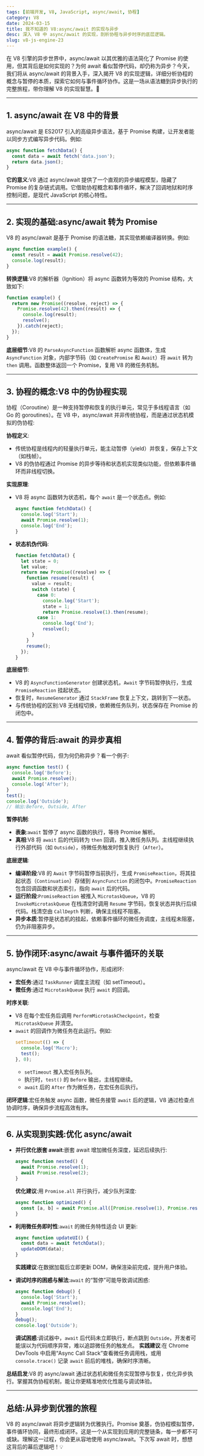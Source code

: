 ```yaml
---
tags: [前端开发, V8, JavaScript, async/await, 协程]
category: V8
date: 2024-03-15
title: 我不知道的 V8:async/await 的实现与异步
desc: 深入 V8 中 async/await 的实现，剖析协程与异步时序的底层逻辑。
slug: v8-js-engine-23
---
```


在 V8 引擎的异步世界中，async/await 以其优雅的语法简化了 Promise 的使用，但其背后是如何实现的？为何 await 看似暂停代码，却仍称为异步？今天，我们将从 async/await 的背景入手，深入揭开 V8 的实现逻辑，详细分析协程的概念与暂停的本质，探索它如何与事件循环协作。这是一场从语法糖到异步执行的完整旅程，带你理解 V8 的实现智慧。🚀

---

## 1. async/await 在 V8 中的背景

async/await 是 ES2017 引入的高级异步语法，基于 Promise 构建，让开发者能以同步方式编写异步代码。例如:

```javascript
async function fetchData() {
  const data = await fetch('data.json');
  return data.json();
}
```

**它的意义**:V8 通过 async/await 提供了一个直观的异步编程模型，隐藏了 Promise 的复杂链式调用。它借助协程概念和事件循环，解决了回调地狱和时序控制问题，是现代 JavaScript 的核心特性。

---

## 2. 实现的基础:async/await 转为 Promise

V8 的 async/await 是基于 Promise 的语法糖，其实现依赖编译器转换。例如:

```javascript
async function example() {
  const result = await Promise.resolve(42);
  console.log(result);
}
```

**转换逻辑**:V8 的解析器（Ignition）将 async 函数转为等效的 Promise 结构，大致如下:

```javascript
function example() {
  return new Promise((resolve, reject) => {
    Promise.resolve(42).then((result) => {
      console.log(result);
      resolve();
    }).catch(reject);
  });
}
```

**底层细节**:V8 的 `ParseAsyncFunction` 函数解析 async 函数体，生成 `AsyncFunction` 对象，内部字节码（如 `CreatePromise` 和 `Await`）将 `await` 转为 `then` 调用。函数整体返回一个 Promise，复用 V8 的微任务机制。

---

## 3. 协程的概念:V8 中的伪协程实现

协程（Coroutine）是一种支持暂停和恢复的执行单元，常见于多线程语言（如 Go 的 goroutines）。在 V8 中，async/await 并非传统协程，而是通过状态机模拟的伪协程:

**协程定义**:
- 传统协程是线程内的轻量执行单元，能主动暂停（yield）并恢复，保存上下文（如栈帧）。
- V8 的伪协程通过 Promise 的异步等待和状态机实现类似功能，但依赖事件循环而非线程切换。

**实现原理**:
- V8 将 async 函数转为状态机，每个 `await` 是一个状态点。例如:
  ```javascript
  async function fetchData() {
    console.log('Start');
    await Promise.resolve(1);
    console.log('End');
  }
  ```
- **状态机伪代码**:
  ```javascript
  function fetchData() {
    let state = 0;
    let value;
    return new Promise((resolve) => {
      function resume(result) {
        value = result;
        switch (state) {
          case 0:
            console.log('Start');
            state = 1;
            return Promise.resolve(1).then(resume);
          case 1:
            console.log('End');
            resolve();
        }
      }
      resume();
    });
  }
  ```

**底层细节**:
- V8 的 `AsyncFunctionGenerator` 创建状态机，`Await` 字节码暂停执行，生成 `PromiseReaction` 挂起状态。
- 恢复时，`ResumeGenerator` 通过 `StackFrame` 恢复上下文，跳转到下一状态。
- 与传统协程的区别:V8 无线程切换，依赖微任务队列，状态保存在 Promise 的闭包中。

---

## 4. 暂停的背后:await 的异步真相

await 看似暂停代码，但为何仍称异步？看一个例子:

```javascript
async function test() {
  console.log('Before');
  await Promise.resolve();
  console.log('After');
}
test();
console.log('Outside');
// 输出:Before, Outside, After
```

**暂停机制**:
- **表象**:`await` 暂停了 async 函数的执行，等待 Promise 解析。
- **真相**:V8 将 `await` 后的代码转为 `then` 回调，推入微任务队列。主线程继续执行外部代码（如 `Outside`），待微任务触发时恢复执行（`After`）。

**底层逻辑**:
- **编译阶段**:V8 的 `Await` 字节码暂停当前执行，生成 `PromiseReaction`，将其挂起状态（`Continuation`）存储到 `AsyncFunction` 的闭包中。`PromiseReaction` 包含回调函数和状态索引，指向 `await` 后的代码。
- **运行阶段**:`PromiseReaction` 被推入 `MicrotaskQueue`，V8 的 `InvokeMicrotaskQueue` 在栈清空时调用 `Resume` 字节码，恢复状态并执行后续代码。栈清空由 `CallDepth` 判断，确保主线程不阻塞。
- **异步本质**:暂停是状态机的挂起，依赖事件循环的微任务调度，主线程未阻塞，仍为非阻塞异步。

---

## 5. 协作闭环:async/await 与事件循环的关联

async/await 在 V8 中与事件循环协作，形成闭环:
- **宏任务**:通过 `TaskRunner` 调度主流程（如 setTimeout）。  
- **微任务**:通过 `MicrotaskQueue` 执行 `await` 的回调。  

**时序关联**:
- V8 在每个宏任务后调用 `PerformMicrotaskCheckpoint`，检查 `MicrotaskQueue` 并清空。
- `await` 的回调作为微任务在此运行。例如:
  ```javascript
  setTimeout(() => {
    console.log('Macro');
    test();
  }, 0);
  ```
  - `setTimeout` 推入宏任务队列。
  - 执行时，`test()` 的 `Before` 输出，主线程继续。
  - `await` 后的 `After` 作为微任务，在宏任务后执行。

**闭环逻辑**:宏任务触发 async 函数，微任务接管 `await` 后的逻辑，V8 通过检查点协调时序，确保异步流程高效有序。

---

## 6. 从实现到实践:优化 async/await

- **并行优化嵌套 await**:嵌套 await 增加微任务深度，延迟后续执行:
  ```javascript
  async function nested() {
    await Promise.resolve(1);
    await Promise.resolve(2);
  }
  ```
  **优化建议**:用 `Promise.all` 并行执行，减少队列深度:
  ```javascript
  async function optimized() {
    const [a, b] = await Promise.all([Promise.resolve(1), Promise.resolve(2)]);
  }
  ```

- **利用微任务即时性**:`await` 的微任务特性适合 UI 更新:
  ```javascript
  async function updateUI() {
    const data = await fetchData();
    updateDOM(data);
  }
  ```
  **实践建议**:在数据加载后立即更新 DOM，确保渲染前完成，提升用户体验。

- **调试时序的困惑与解法**:`await` 的“暂停”可能导致调试困惑:
  ```javascript
  async function debug() {
    console.log('Start');
    await Promise.resolve();
    console.log('End');
  }
  debug();
  console.log('Outside');
  ```
  **调试困惑**:调试器中，`await` 后代码未立即执行，断点跳到 `Outside`，开发者可能误以为代码顺序异常，难以追踪微任务的触发点。
  **实践建议**:在 Chrome DevTools 中启用“Async Call Stack”查看微任务调用栈，或用 `console.trace()` 记录 `await` 前后的堆栈，确保时序清晰。

**总结启发**:V8 的 async/await 通过状态机和微任务实现暂停与恢复，优化异步执行。掌握其伪协程机制，能让你更精准地优化性能与调试体验。

---

## 总结:从异步到优雅的旅程

V8 的 async/await 将异步逻辑转为优雅执行。Promise 奠基，伪协程模拟暂停，事件循环协同，最终形成闭环。这是一个从实现到应用的完整链条，每一步都不可或缺。理解这一过程，你会更从容地使用 async/await。下次写 await 时，想想这背后的幕后逻辑吧！💡

